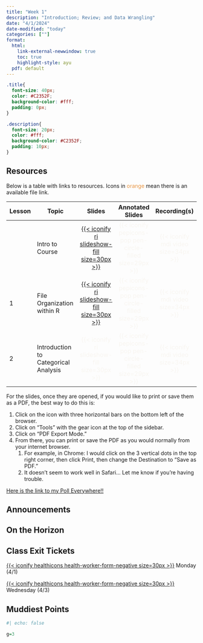 ```yaml
---
title: "Week 1"
description: "Introduction; Review; and Data Wrangling"
date: "4/1/2024"
date-modified: "today"
categories: [""]
format: 
  html:
    link-external-newwindow: true
    toc: true
    highlight-style: ayu
  pdf: default
---
```


```css
.title{
  font-size: 40px;
  color: #C2352F;
  background-color: #fff;
  padding: 0px;
}

.description{
  font-size: 20px;
  color: #fff;
  background-color: #C2352F;
  padding: 10px;
}
```

## Resources

Below is a table with links to resources. Icons in [orange]{style="color:#E89543;"} mean there is an available file link.

| Lesson | Topic                                |                                                                Slides                                                                |                                  Annotated Slides                                  |                         Recording(s)                          |
|-------------|--------------------|:-----------:|:-----------:|:-----------:|
|        | Intro to Course                      |               [[{{< iconify ri slideshow-fill size=30px >}}](/lectures/00_Intro/00_Intro.qmd)]{style="color:#f8f5f0;"}               | [{{< iconify pepicons-pop pen-circle-filled size=29px >}}]{style="color:#f8f5f0;"} | [{{< iconify mdi video size=34px >}}]{style="color:#f8f5f0;"} |
| 1      | File Organization within R           | [[{{< iconify ri slideshow-fill size=30px >}}](/lectures/01_File_Organization_R/01_File_Organization_R.qmd)]{style="color:#f8f5f0;"} | [{{< iconify pepicons-pop pen-circle-filled size=29px >}}]{style="color:#f8f5f0;"} | [{{< iconify mdi video size=34px >}}]{style="color:#f8f5f0;"} |
| 2      | Introduction to Categorical Analysis |                                [{{< iconify ri slideshow-fill size=30px >}}]{style="color:#f8f5f0;"}                                 | [{{< iconify pepicons-pop pen-circle-filled size=29px >}}]{style="color:#f8f5f0;"} | [{{< iconify mdi video size=34px >}}]{style="color:#f8f5f0;"} |

For the slides, once they are opened, if you would like to print or save them as a PDF, the best way to do this is:

1.  Click on the icon with three horizontal bars on the bottom left of the browser.
2.  Click on "Tools" with the gear icon at the top of the sidebar.
3.  Click on "PDF Export Mode."
4.  From there, you can print or save the PDF as you would normally from your internet browser.
    1.  For example, in Chrome: I would click on the 3 vertical dots in the top right corner, then click Print, then change the Destination to "Save as PDF."
    2.  It doesn't seem to work well in Safari... Let me know if you're having trouble.

[Here is the link to my Poll Everywhere!!](https://pollev.com/nickywakim275)

## Announcements

## On the Horizon

## Class Exit Tickets

[[{{< iconify healthicons health-worker-form-negative size=30px >}}](https://forms.office.com/Pages/ResponsePage.aspx?id=V3lz4rj6fk2U9pvWr59xWFMopmPUjRtDiHLswhgacNhUNEU3TkZQUjdEMElYQVpWRUc4UkVDSVBMNy4u)]{style="color:#f8f5f0;"} Monday (4/1)

[[{{< iconify healthicons health-worker-form-negative size=30px >}}](https://forms.office.com/Pages/ResponsePage.aspx?id=V3lz4rj6fk2U9pvWr59xWFMopmPUjRtDiHLswhgacNhUODlaWDJPNzQxRVhaOFVDVUhOU1oxRTlTUC4u)]{style="color:#f8f5f0;"} Wednesday (4/3)

## Muddiest Points

```r
#| echo: false

g=3
```

